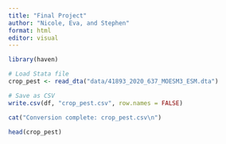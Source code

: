 ```yaml
---
title: "Final Project"
author: "Nicole, Eva, and Stephen"
format: html
editor: visual
---
```


```r
library(haven)

# Load Stata file
crop_pest <- read_dta("data/41893_2020_637_MOESM3_ESM.dta")

# Save as CSV
write.csv(df, "crop_pest.csv", row.names = FALSE)

cat("Conversion complete: crop_pest.csv\n")
```
```r
head(crop_pest)
```


